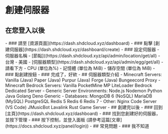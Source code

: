 
# 創建伺服器
## 在您登入以後
<Steps>
- ### 請至 [資源頁面](https://dash.shdcloud.xyz/dashboard)
- ### 點擊 [創建伺服器](https://dash.shdcloud.xyz/dashboard/create)
- ### 設定伺服器
	- 伺服器名稱
	- [節點]((https://dash.shdcloud.xyz/api/admin/location/get/all)
		- 台灣
		- 美國
	- [伺服器類型](https://dash.shdcloud.xyz/api/admin/egg/get/all)
		- 請看下方
	- CPU (單位為%)
	- 記憶體 (單位為 MiB)
	- 儲存空間 (單位為 MiB)
- ### 點創建按鈕
- ### 完成了，好欸
</Steps>
- ## 伺服器類型介紹
	- Minecraft Servers:
		<Steps>
		Vanilla (Java)
		Paper (Java)
		Purpur (Java)
		Forge (Java)
		Bungeecord Proxy
		</Steps>
	- Minecraft Bedrock Servers:
		<Steps>
		Vanilla
		PocketMine MP
		LiteLoader Bedrock Dedicated Server
		</Steps>
	- Generic Server Environments:
		<Steps>
		Node.js
		Nodemon
		Python
		Java
		Golang
		Deno Generic
		</Steps>
	- Databases:
		<Steps>
		MongoDB 6 (NoSQL)
		MariaDB (MySQL)
		PostgreSQL
		Redis 5
		Redis 6
		Redis 7
		</Steps>
	- Other:
		<Steps>
		Nginx
		Code Server (VS Code)
		JMusicBot
		Lavalink
		Rust Game Server
		</Steps>
- ## 創建完以後
<Steps>
- ### 回到[主頁](https://dash.shdcloud.xyz/dashboard)
- ### 找到您創建好的伺服器，並按下管理
- ### 按下控制，並登入面板 (請參考這篇[文章](https://docs.shdcloud.xyz/panel/login))
</Steps>
- ## 常見問題
- ### 我不知道
